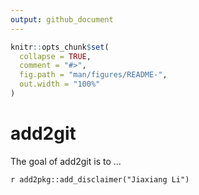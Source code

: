 ```yaml
---
output: github_document
---
```


<!-- README.md is generated from README.Rmd. Please edit that file -->

```r
knitr::opts_chunk$set(
  collapse = TRUE,
  comment = "#>",
  fig.path = "man/figures/README-",
  out.width = "100%"
)
```

# add2git

<!-- badges: start -->
<!-- badges: end -->

The goal of add2git is to ...


`r add2pkg::add_disclaimer("Jiaxiang Li")`
